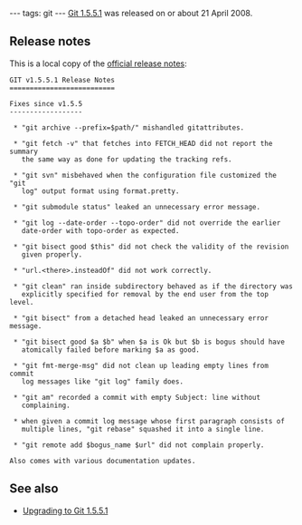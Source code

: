 ---
tags: git
---
[[Git 1.5.5.1]] was released on or about 21 April 2008.

== Release notes ==

This is a local copy of the [http://repo.or.cz/w/git.git?a=blob;f=Documentation/RelNotes-1.5.5.1.txt;h=7de419708f77fff6f61e749b917b5fcecbe9a292;hb=5909ca92d8b2c6a0534597f52f7733ff61a64d63 official release notes]:

<pre>GIT v1.5.5.1 Release Notes
==========================

Fixes since v1.5.5
------------------

 * "git archive --prefix=$path/" mishandled gitattributes.

 * "git fetch -v" that fetches into FETCH_HEAD did not report the summary
   the same way as done for updating the tracking refs.

 * "git svn" misbehaved when the configuration file customized the "git
   log" output format using format.pretty.

 * "git submodule status" leaked an unnecessary error message.

 * "git log --date-order --topo-order" did not override the earlier
   date-order with topo-order as expected.

 * "git bisect good $this" did not check the validity of the revision
   given properly.

 * "url.<there>.insteadOf" did not work correctly.

 * "git clean" ran inside subdirectory behaved as if the directory was
   explicitly specified for removal by the end user from the top level.

 * "git bisect" from a detached head leaked an unnecessary error message.

 * "git bisect good $a $b" when $a is Ok but $b is bogus should have
   atomically failed before marking $a as good.

 * "git fmt-merge-msg" did not clean up leading empty lines from commit
   log messages like "git log" family does.

 * "git am" recorded a commit with empty Subject: line without
   complaining.

 * when given a commit log message whose first paragraph consists of
   multiple lines, "git rebase" squashed it into a single line.

 * "git remote add $bogus_name $url" did not complain properly.

Also comes with various documentation updates.</pre>

== See also ==

* [[Upgrading to Git 1.5.5.1]]
